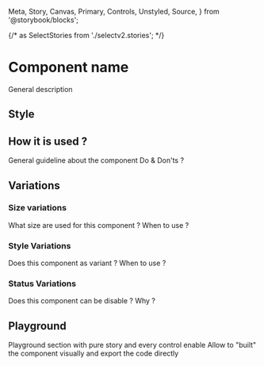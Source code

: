   Meta,
  Story,
  Canvas,
  Primary,
  Controls,
  Unstyled,
  Source,
} from '@storybook/blocks';

{/* as SelectStories from './selectv2.stories'; */}

<Meta title="Guideline" isTemplate />

# Component name

General description

## Style

## How it is used ?

General guideline about the component
Do & Don'ts ?

## Variations

### Size variations

What size are used for this component ? When to use ?

### Style Variations

Does this component as variant ? When to use ?

### Status Variations

Does this component can be disable ? Why ?

## Playground

Playground section with pure story and every control enable
Allow to "built" the component visually and export the code directly
